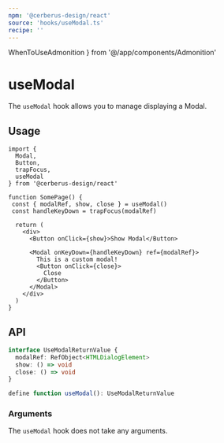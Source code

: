 ```yaml
---
npm: '@cerberus-design/react'
source: 'hooks/useModal.ts'
recipe: ''
---
```


  WhenToUseAdmonition
} from '@/app/components/Admonition'

# useModal

The `useModal` hook allows you to manage displaying a Modal.

<WhenToUseAdmonition description="This hook is ideal for when you are using a custom Modal." />

## Usage

```tsx title="custom-modal.tsx" {9}
import {
  Modal,
  Button,
  trapFocus,
  useModal
} from '@cerberus-design/react'

function SomePage() {
 const { modalRef, show, close } = useModal()
 const handleKeyDown = trapFocus(modalRef)

  return (
    <div>
      <Button onClick={show}>Show Modal</Button>

      <Modal onKeyDown={handleKeyDown} ref={modalRef}>
        This is a custom modal!
        <Button onClick={close}>
          Close
        </Button>
      </Modal>
    </div>
  )
}
```

## API

```ts showLineNumbers=false
interface UseModalReturnValue {
  modalRef: RefObject<HTMLDialogElement>
  show: () => void
  close: () => void
}

define function useModal(): UseModalReturnValue
```

### Arguments

The `useModal` hook does not take any arguments.
